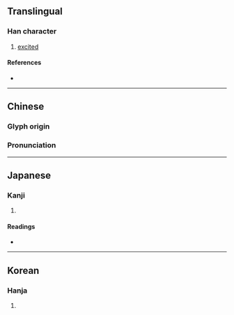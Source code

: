 {{character info/new}}
==Translingual==

===Han character===
{{Han char|rn=9|rad=人|as=04|sn=6|four=28232|canj=OCI|ids=⿰亻公}}

# [[excited]]

====References====
* {{Han ref|kx=0095.030|dkj=00421|dj=0201.050|hdz=10124.130|uh=4F00|ud=20224|bh=C9B1|bd=51633}}

----

==Chinese==
{{zh-forms}}

===Glyph origin===
{{Han etym}}

===Pronunciation===
{{zh-pron
|m=zhōng
|c=zung1
|mc=y
|oc=y
|ma=
|cat=a,v
}}

----

==Japanese==

===Kanji===
{{ja-kanji|grade=|rs=人04}}

# {{defn|lang=ja|sort=人04}}

====Readings====
* {{ja-readings|on=[[しょう]] (shō), [[しゅ]] (shu)|kun=[[おおやけ]] (ooyake), [[おそれる]] (osoreru)}}

----

==Korean==

===Hanja===
{{ko-hanja|hangeul=종|rv=jong|mr=chong}}

# {{defn|lang=ko|sort=人04}}